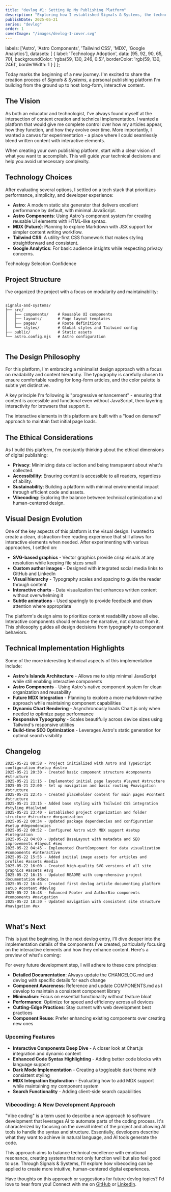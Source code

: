 ```yaml
---
title: "devlog #1: Setting Up My Publishing Platform"
description: "Exploring how I established Signals & Systems, the technologies involved, and the decisions behind them."
publishDate: 2025-05-21
series: "devlog"
order: 1
coverImage: "/images/devlog-1-cover.svg"
---
```



  labels: ['Astro', 'Astro Components', 'Tailwind CSS', 'MDX', 'Google Analytics'],
  datasets: [
    {
      label: 'Technology Adoption',
      data: [95, 92, 90, 65, 70],
      backgroundColor: 'rgba(59, 130, 246, 0.5)',
      borderColor: 'rgb(59, 130, 246)',
      borderWidth: 1
    }
  ]
};

<p class="lead">
  Today marks the beginning of a new journey. I'm excited to share the creation process of <em>Signals &amp; Systems</em>,
  a personal publishing platform I'm building from the ground up to host long-form, interactive content.
</p>
<h2 class="text-2xl font-bold mt-8 mb-4">The Vision</h2>
<p>
  As both an educator and technologist, I've always found myself at the intersection of content creation and
  technical implementation. I wanted a platform that would give me complete control over how my articles appear,
  how they function, and how they evolve over time. More importantly, I wanted a canvas for experimentation - a place
  where I could seamlessly blend written content with interactive elements.
</p>
<CalloutBox type="tip">
  <p>
    When creating your own publishing platform, start with a clear vision of what you want to accomplish.
    This will guide your technical decisions and help you avoid unnecessary complexity.
  </p>
</CalloutBox>
<h2 class="text-2xl font-bold mt-8 mb-4">Technology Choices</h2>
<p>
  After evaluating several options, I settled on a tech stack that prioritizes performance, simplicity, and
  developer experience:
</p>
<ul>
  <li><strong>Astro</strong>: A modern static site generator that delivers excellent performance by default, with minimal JavaScript.</li>
  <li><strong>Astro Components</strong>: Using Astro's component system for creating reusable UI elements with HTML-like syntax.</li>
  <li><strong>MDX (Future)</strong>: Planning to explore Markdown with JSX support for simpler content writing workflow.</li>
  <li><strong>Tailwind CSS</strong>: A utility-first CSS framework that makes styling straightforward and consistent.</li>
  <li><strong>Google Analytics</strong>: For basic audience insights while respecting privacy concerns.</li>
</ul>
<div class="my-8">
  <p class="text-lg font-medium text-gray-700 mb-2">Technology Selection Confidence</p>
  <ChartComponent 
    type="bar" 
    data={chartData} 
    title="" 
    description="My confidence level (0-100) in each technology choice for this platform."
  />
</div>
<h2 class="text-2xl font-bold mt-8 mb-4">Project Structure</h2>
<p>
  I've organized the project with a focus on modularity and maintainability:
</p>
<pre><code>
signals-and-systems/
├── src/
│   ├── components/    # Reusable UI components
│   ├── layouts/       # Page layout templates
│   ├── pages/         # Route definitions
│   └── styles/        # Global styles and Tailwind config
├── public/            # Static assets
└── astro.config.mjs   # Astro configuration
  </code></pre>
<h2 class="text-2xl font-bold mt-8 mb-4">The Design Philosophy</h2>
<p>
  For this platform, I'm embracing a minimalist design approach with a focus on readability and content hierarchy.
  The typography is carefully chosen to ensure comfortable reading for long-form articles, and the color palette
  is subtle yet distinctive.
</p>
<p>
  A key principle I'm following is "progressive enhancement" - ensuring that content is accessible and functional
  even without JavaScript, then layering interactivity for browsers that support it.
</p>
<CalloutBox type="info">
  <p>
    The interactive elements in this platform are built with a "load on demand" approach to maintain fast initial page loads.
  </p>
</CalloutBox>
<h2 class="text-2xl font-bold mt-8 mb-4">The Ethical Considerations</h2>
<p>
  As I build this platform, I'm constantly thinking about the ethical dimensions of digital publishing:
</p>
<ul>
  <li><strong>Privacy</strong>: Minimizing data collection and being transparent about what's collected.</li>
  <li><strong>Accessibility</strong>: Ensuring content is accessible to all readers, regardless of ability.</li>
  <li><strong>Sustainability</strong>: Building a platform with minimal environmental impact through efficient code and assets.</li>
  <li><strong>Vibecoding</strong>: Exploring the balance between technical optimization and human-centered design.</li>
</ul>
<h2 class="text-2xl font-bold mt-8 mb-4">Visual Design Evolution</h2>
<p>
  One of the key aspects of this platform is the visual design. I wanted to create a clean, distraction-free reading experience that
  still allows for interactive elements when needed. After experimenting with various approaches, I settled on:
</p>
<ul>
  <li><strong>SVG-based graphics</strong> - Vector graphics provide crisp visuals at any resolution while keeping file sizes small</li>
  <li><strong>Custom author images</strong> - Designed with integrated social media links to GitHub and LinkedIn</li>
  <li><strong>Visual hierarchy</strong> - Typography scales and spacing to guide the reader through content</li>
  <li><strong>Interactive charts</strong> - Data visualization that enhances written content without overwhelming it</li>
  <li><strong>Subtle animations</strong> - Used sparingly to provide feedback and draw attention where appropriate</li>
</ul>
<CalloutBox type="info" title="Design Philosophy">
  <p>
    The platform's design aims to prioritize content readability above all else. Interactive components should enhance
    the narrative, not distract from it. This philosophy guides all design decisions from typography to component behaviors.
  </p>
</CalloutBox>
<h2 class="text-2xl font-bold mt-8 mb-4">Technical Implementation Highlights</h2>
<p>
  Some of the more interesting technical aspects of this implementation include:
</p>
<ul>
  <li><strong>Astro's Islands Architecture</strong> - Allows me to ship minimal JavaScript while still enabling interactive components</li>
  <li><strong>Astro Components</strong> - Using Astro's native component system for clean organization and reusability</li>
  <li><strong>Future MDX Integration</strong> - Planning to explore a more markdown-native approach while maintaining component capabilities</li>
  <li><strong>Dynamic Chart Rendering</strong> - Asynchronously loads Chart.js only when needed to optimize page performance</li>
  <li><strong>Responsive Typography</strong> - Scales beautifully across device sizes using Tailwind's responsive utilities</li>
  <li><strong>Build-time SEO Optimization</strong> - Leverages Astro's static generation for optimal search visibility</li>
</ul>
<h2 class="text-2xl font-bold mt-8 mb-4">Changelog</h2>
<pre class="text-sm bg-gray-100 p-4 rounded overflow-auto">
<code>2025-05-21 08:58 - Project initialized with Astro and TypeScript configuration #setup #astro
2025-05-21 20:30 - Created basic component structure #components #structure
2025-05-21 21:15 - Implemented initial page layouts #layout #structure
2025-05-21 22:00 - Set up navigation and basic routing #navigation #structure
2025-05-21 22:45 - Created placeholder content for main pages #content #structure
2025-05-21 23:15 - Added base styling with Tailwind CSS integration #styling #tailwind
2025-05-21 23:40 - Established project organization and folder structure #structure #organization
2025-05-22 00:34 - Updated package dependencies and configuration #setup #dependencies
2025-05-22 00:52 - Configured Astro with MDX support #setup #integration
2025-05-22 04:00 - Updated BaseLayout with metadata and SEO improvements #layout #seo
2025-05-22 04:45 - Implemented ChartComponent for data visualization #components #interactive
2025-05-22 15:55 - Added initial image assets for articles and profiles #assets #media
2025-05-22 16:00 - Created high-quality SVG versions of all site graphics #assets #svg
2025-05-22 16:15 - Updated README with comprehensive project documentation #docs
2025-05-22 16:46 - Created first devlog article documenting platform setup #content #devlog
2025-05-22 16:48 - Enhanced Footer and AuthorBio components #components #navigation
2025-05-22 18:30 - Updated navigation with consistent site structure #navigation #ux</code>
  </pre>
<h2 class="text-2xl font-bold mt-8 mb-4">What's Next</h2>
<p>
  This is just the beginning. In the next devlog entry, I'll dive deeper into the implementation details of the components
  I've created, particularly focusing on the interactive elements and how they enhance content. Here's a preview of what's coming:
</p>
<CalloutBox type="info" title="Development Principles">
  <p class="mb-2">
    For every future development step, I will adhere to these core principles:
  </p>
  <ul class="list-disc pl-5 space-y-1">
    <li><strong>Detailed Documentation</strong>: Always update the CHANGELOG.md and devlog with specific details for each change</li>
    <li><strong>Component Awareness</strong>: Reference and update COMPONENTS.md as I develop to maintain a consistent component library</li>
    <li><strong>Minimalism</strong>: Focus on essential functionality without feature bloat</li>
    <li><strong>Performance</strong>: Optimize for speed and efficiency across all devices</li>
    <li><strong>Cutting-Edge Practices</strong>: Stay current with web development best practices</li>
    <li><strong>Component Reuse</strong>: Prefer enhancing existing components over creating new ones</li>
  </ul>
</CalloutBox>
<h3 class="text-xl font-semibold mt-6 mb-3">Upcoming Features</h3>
<ul>
  <li><strong>Interactive Components Deep Dive</strong> - A closer look at Chart.js integration and dynamic content</li>
  <li><strong>Enhanced Code Syntax Highlighting</strong> - Adding better code blocks with language support</li>
  <li><strong>Dark Mode Implementation</strong> - Creating a toggleable dark theme with consistent styling</li>
  <li><strong>MDX Integration Exploration</strong> - Evaluating how to add MDX support while maintaining my component system</li>
  <li><strong>Search Functionality</strong> - Adding client-side search capabilities</li>
</ul>
<h3 class="text-xl font-semibold mt-6 mb-3">Vibecoding: A New Development Approach</h3>
<p>
  "Vibe coding" is a term used to describe a new approach to software development that leverages AI to automate parts of the coding process.
  It's characterized by focusing on the overall intent of the project and allowing AI tools to handle the syntax and structure.
  Essentially, developers describe what they want to achieve in natural language, and AI tools generate the code.
</p>
<p>
  This approach aims to balance technical excellence with emotional resonance, creating systems that not only function well but also
  feel good to use. Through Signals & Systems, I'll explore how vibecoding can be applied to create more intuitive, human-centered digital experiences.
</p>
<CalloutBox type="tip" title="Join the Conversation">
  <p>
    Have thoughts on this approach or suggestions for future devlog topics? I'd love to hear from you!
    Connect with me on <a href="https://github.com/Tamok" class="text-blue-600 hover:text-blue-800">GitHub</a> or
    <a href="https://www.linkedin.com/in/jonathan-engeln/" class="text-blue-600 hover:text-blue-800">LinkedIn</a>.
  </p>
</CalloutBox>
